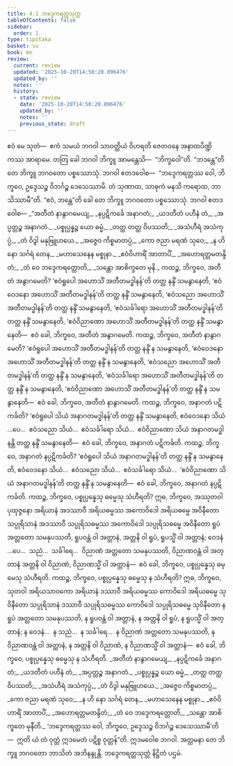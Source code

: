 ```yaml
---
title: 4.1 ဘဒ္ဒေကရတ္တသုတ္တ
tableOfContents: false
sidebar:
  order: 1
type: tipitaka
basket: su
book: mn
review:
  current: review
  updated: '2025-10-20T14:50:20.896476'
  updated_by: ''
  notes: ''
  history:
  - state: review
    date: '2025-10-20T14:50:20.896476'
    updated_by: ''
    notes: ''
    previous_state: draft
---
```



<DynamicBreadcrumb />


<ReviewStatus review={frontmatter.review} showDetails={true} />

<HypothesisAnnotation frontmatter={frontmatter} />

<Division number="272" book="mn" e="ch" v="24">

<Paragraph number="764" book="mn">
ဧဝံ မေ သုတံ—  ဧကံ သမယံ ဘဂဝါ သာဝတ္ထိယံ ဝိဟရတိ ဇေတဝနေ အနာထပိဏ္ဍိကဿ အာရာမေ. တတြ ခေါ ဘဂဝါ ဘိက္ခူ အာမန္တေသိ—  “ဘိက္ခဝေါ”တိ. “ဘဒန္တေ”တိ တေ ဘိက္ခူ ဘဂဝတော ပစ္စဿောသုံ. ဘဂဝါ ဧတဒဝေါစ—  “ဘဒ္ဒေကရတ္တဿ ဝေါ, ဘိက္ခဝေ, ဥဒ္ဒေသဉ္စ ဝိဘင်္ဂဉ္စ ဒေသေဿာမိ. တံ သုဏာထ, သာဓုကံ မနသိ ကရောထ, ဘာသိဿာမီ”တိ. “ဧဝံ, ဘန္တေ”တိ ခေါ တေ ဘိက္ခူ ဘဂဝတော ပစ္စဿောသုံ. ဘဂဝါ ဧတဒဝေါစ—
</Paragraph>

<Paragraph number="765" type="verses" book="mn">
_“အတီတံ နာနွာဂမေယျ,_  
_နပ္ပဋိကင်္ခေ အနာဂတံ;_  
_ယဒတီတံ ပဟီနံ တံ,_  
_အပ္ပတ္တဉ္စ အနာဂတံ._  

</Paragraph>

<Paragraph number="766" type="verses" book="mn">
_ပစ္စုပ္ပန္နဉ္စ ယော ဓမ္မံ,_  
_တတ္ထ တတ္ထ ဝိပဿတိ;_  
_အသံဟီရံ အသံကုပ္ပံ,_  
_တံ ဝိဒွါ မနုဗြူဟယေ._  

</Paragraph>

<Paragraph number="767" type="verses" book="mn">
_အဇ္ဇေဝ ကိစ္စမာတပ္ပံ,_  
_ကော ဇညာ မရဏံ သုဝေ;_  
_န ဟိ နော သင်္ဂရံ တေန,_  
_မဟာသေနေန မစ္စုနာ._  

</Paragraph>

<Paragraph number="768" type="verses" book="mn">
_ဧဝံဝိဟာရိံ အာတာပိံ,_  
_အဟောရတ္တမတန္ဒိတံ;_  
_တံ ဝေ ဘဒ္ဒေကရတ္တောတိ,_  
_သန္တော အာစိက္ခတေ မုနိ._  

</Paragraph>

</Division>
<Division number="273" book="mn" e="ch" v="24">

<Paragraph number="769" book="mn">
ကထဉ္စ, ဘိက္ခဝေ, အတီတံ အနွာဂမေတိ? ‘ဧဝံရူပေါ အဟောသိံ အတီတမဒ္ဓါနန်’တိ တတ္ထ နန္ဒိံ သမနွာနေတိ, ‘ဧဝံဝေဒနော အဟောသိံ အတီတမဒ္ဓါနန်’တိ တတ္ထ နန္ဒိံ သမနွာနေတိ, ‘ဧဝံသညော အဟောသိံ အတီတမဒ္ဓါနန်’တိ တတ္ထ နန္ဒိံ သမနွာနေတိ, ‘ဧဝံသင်္ခါရော အဟောသိံ အတီတမဒ္ဓါနန်’တိ တတ္ထ နန္ဒိံ သမနွာနေတိ, ‘ဧဝံဝိညာဏော အဟောသိံ အတီတမဒ္ဓါနန်’တိ တတ္ထ နန္ဒိံ သမနွာနေတိ—  ဧဝံ ခေါ, ဘိက္ခဝေ, အတီတံ အနွာဂမေတိ.
</Paragraph>

<Paragraph number="770" book="mn">
ကထဉ္စ, ဘိက္ခဝေ, အတီတံ နာနွာဂမေတိ? ‘ဧဝံရူပေါ အဟောသိံ အတီတမဒ္ဓါနန်’တိ တတ္ထ နန္ဒိံ န သမနွာနေတိ, ‘ဧဝံဝေဒနော အဟောသိံ အတီတမဒ္ဓါနန်’တိ တတ္ထ နန္ဒိံ န သမနွာနေတိ, ‘ဧဝံသညော အဟောသိံ အတီတမဒ္ဓါနန်’တိ တတ္ထ နန္ဒိံ န သမနွာနေတိ, ‘ဧဝံသင်္ခါရော အဟောသိံ အတီတမဒ္ဓါနန်’တိ တတ္ထ နန္ဒိံ န သမနွာနေတိ, ‘ဧဝံဝိညာဏော အဟောသိံ အတီတမဒ္ဓါနန်’တိ တတ္ထ နန္ဒိံ န သမနွာနေတိ—  ဧဝံ ခေါ, ဘိက္ခဝေ, အတီတံ နာနွာဂမေတိ.
</Paragraph>

</Division>
<Division number="274" book="mn" e="ch" v="24">

<Paragraph number="771" book="mn">
ကထဉ္စ, ဘိက္ခဝေ, အနာဂတံ ပဋိကင်္ခတိ? ‘ဧဝံရူပေါ သိယံ အနာဂတမဒ္ဓါနန်’တိ တတ္ထ နန္ဒိံ သမနွာနေတိ, ဧဝံဝေဒနော သိယံ …ပေ…  ဧဝံသညော သိယံ…  ဧဝံသင်္ခါရော သိယံ…  ဧဝံဝိညာဏော သိယံ အနာဂတမဒ္ဓါနန္တိ တတ္ထ နန္ဒိံ သမနွာနေတိ—  ဧဝံ ခေါ, ဘိက္ခဝေ, အနာဂတံ ပဋိကင်္ခတိ.
</Paragraph>

<Paragraph number="772" book="mn">
ကထဉ္စ, ဘိက္ခဝေ, အနာဂတံ နပ္ပဋိကင်္ခတိ? ‘ဧဝံရူပေါ သိယံ အနာဂတမဒ္ဓါနန်’တိ တတ္ထ နန္ဒိံ န သမနွာနေတိ, ဧဝံဝေဒနော သိယံ…  ဧဝံသညော သိယံ…  ဧဝံသင်္ခါရော သိယံ…  ‘ဧဝံဝိညာဏော သိယံ အနာဂတမဒ္ဓါနန်’တိ တတ္ထ နန္ဒိံ န သမနွာနေတိ—  ဧဝံ ခေါ, ဘိက္ခဝေ, အနာဂတံ နပ္ပဋိကင်္ခတိ.
</Paragraph>

</Division>
<Division number="275" book="mn" e="ch" v="24">

<Paragraph number="773" book="mn">
ကထဉ္စ, ဘိက္ခဝေ, ပစ္စုပ္ပန္နေသု ဓမ္မေသု သံဟီရတိ? ဣဓ, ဘိက္ခဝေ, အဿုတဝါ ပုထုဇ္ဇနော အရိယာနံ အဒဿာဝီ အရိယဓမ္မဿ အကောဝိဒေါ အရိယဓမ္မေ အဝိနီတော သပ္ပုရိသာနံ အဒဿာဝီ သပ္ပုရိသဓမ္မဿ အကောဝိဒေါ သပ္ပုရိသဓမ္မေ အဝိနီတော ရူပံ အတ္တတော သမနုပဿတိ, ရူပဝန္တံ ဝါ အတ္တာနံ, အတ္တနိ ဝါ ရူပံ, ရူပသ္မိံ ဝါ အတ္တာနံ; ဝေဒနံ …ပေ…  သညံ…  သင်္ခါရေ…  ဝိညာဏံ အတ္တတော သမနုပဿတိ, ဝိညာဏဝန္တံ ဝါ အတ္တာနံ အတ္တနိ ဝါ ဝိညာဏံ, ဝိညာဏသ္မိံ ဝါ အတ္တာနံ—  ဧဝံ ခေါ, ဘိက္ခဝေ, ပစ္စုပ္ပန္နေသု ဓမ္မေသု သံဟီရတိ.
</Paragraph>

<Paragraph number="774" book="mn">
ကထဉ္စ, ဘိက္ခဝေ, ပစ္စုပ္ပန္နေသု ဓမ္မေသု န သံဟီရတိ? ဣဓ, ဘိက္ခဝေ, သုတဝါ အရိယသာဝကော အရိယာနံ ဒဿာဝီ အရိယဓမ္မဿ ကောဝိဒေါ အရိယဓမ္မေ သုဝိနီတော သပ္ပုရိသာနံ ဒဿာဝီ သပ္ပုရိသဓမ္မဿ ကောဝိဒေါ သပ္ပုရိသဓမ္မေ သုဝိနီတော န ရူပံ အတ္တတော သမနုပဿတိ, န ရူပဝန္တံ ဝါ အတ္တာနံ, န အတ္တနိ ဝါ ရူပံ, န ရူပသ္မိံ ဝါ အတ္တာနံ; န ဝေဒနံ…  န သညံ…  န သင်္ခါရေ…  န ဝိညာဏံ အတ္တတော သမနုပဿတိ, န ဝိညာဏဝန္တံ ဝါ အတ္တာနံ, န အတ္တနိ ဝါ ဝိညာဏံ, န ဝိညာဏသ္မိံ ဝါ အတ္တာနံ—  ဧဝံ ခေါ, ဘိက္ခဝေ, ပစ္စုပ္ပန္နေသု ဓမ္မေသု န သံဟီရတိ.
</Paragraph>

<Paragraph number="775" type="verses" book="mn">
_အတီတံ နာနွာဂမေယျ,_  
_နပ္ပဋိကင်္ခေ အနာဂတံ;_  
_ယဒတီတံ ပဟီနံ တံ,_  
_အပ္ပတ္တဉ္စ အနာဂတံ._  

</Paragraph>

<Paragraph number="776" type="verses" book="mn">
_ပစ္စုပ္ပန္နဉ္စ ယော ဓမ္မံ,_  
_တတ္ထ တတ္ထ ဝိပဿတိ;_  
_အသံဟီရံ အသံကုပ္ပံ,_  
_တံ ဝိဒွါ မနုဗြူဟယေ._  

</Paragraph>

<Paragraph number="777" type="verses" book="mn">
_အဇ္ဇေဝ ကိစ္စမာတပ္ပံ,_  
_ကော ဇညာ မရဏံ သုဝေ;_  
_န ဟိ နော သင်္ဂရံ တေန,_  
_မဟာသေနေန မစ္စုနာ._  

</Paragraph>

<Paragraph number="778" type="verses" book="mn">
_ဧဝံဝိဟာရိံ အာတာပိံ,_  
_အဟောရတ္တမတန္ဒိတံ;_  
_တံ ဝေ ဘဒ္ဒေကရတ္တောတိ,_  
_သန္တော အာစိက္ခတေ မုနီတိ._  

</Paragraph>

<Paragraph number="779" book="mn">
‘ဘဒ္ဒေကရတ္တဿ ဝေါ, ဘိက္ခဝေ, ဥဒ္ဒေသဉ္စ ဝိဘင်္ဂဉ္စ ဒေသေဿာမီ’တိ—  ဣတိ ယံ တံ ဝုတ္တံ ဣဒမေတံ ပဋိစ္စ ဝုတ္တန်”တိ.
</Paragraph>

<Paragraph number="780" book="mn">
ဣဒမဝေါစ ဘဂဝါ. အတ္တမနာ တေ ဘိက္ခူ ဘဂဝတော ဘာသိတံ အဘိနန္ဒုန္တိ.

</Paragraph>
</Division>

<Paragraph number="781" type="center" book="mn">
ဘဒ္ဒေကရတ္တသုတ္တံ နိဋ္ဌိတံ ပဌမံ.
</Paragraph>